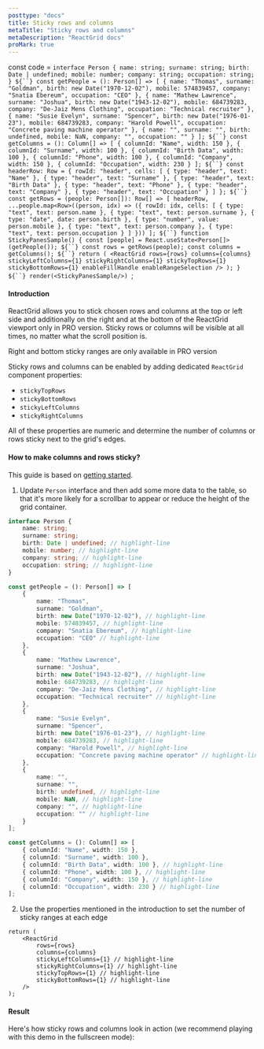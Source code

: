 ```yaml
---
posttype: "docs"
title: Sticky rows and columns
metaTitle: "Sticky rows and columns"
metaDescription: "ReactGrid docs"
proMark: true
---
```

const code = `interface Person {
    name: string;
    surname: string;
    birth: Date | undefined;
    mobile: number;
    company: string;
    occupation: string;
}
${``}
const getPeople = (): Person[] => [
    {
        name: "Thomas",
        surname: "Goldman",
        birth: new Date("1970-12-02"),
        mobile: 574839457,
        company: "Snatia Ebereum",
        occupation: "CEO"
    },
    {
        name: "Mathew Lawrence",
        surname: "Joshua",
        birth: new Date("1943-12-02"),
        mobile: 684739283,
        company: "De-Jaiz Mens Clothing",
        occupation: "Technical recruiter"
    },
    {
        name: "Susie Evelyn",
        surname: "Spencer",
        birth: new Date("1976-01-23"),
        mobile: 684739283,
        company: "Harold Powell",
        occupation: "Concrete paving machine operator"
    },
    {
        name: "",
        surname: "",
        birth: undefined,
        mobile: NaN,
        company: "",
        occupation: ""
    }
];
${``}
const getColumns = (): Column[] => [
    { columnId: "Name", width: 150 },
    { columnId: "Surname", width: 100 },
    { columnId: "Birth Data", width: 100 },
    { columnId: "Phone", width: 100 },
    { columnId: "Company", width: 150 },
    { columnId: "Occupation", width: 230 }
];
${``}
const headerRow: Row = {
    rowId: "header",
    cells: [
        { type: "header", text: "Name" },
        { type: "header", text: "Surname" },
        { type: "header", text: "Birth Data" },
        { type: "header", text: "Phone" },
        { type: "header", text: "Company" },
        { type: "header", text: "Occupation" }
    ]
};
${``}
const getRows = (people: Person[]): Row[] => [
    headerRow,
    ...people.map<Row>((person, idx) => ({
        rowId: idx,
        cells: [
            { type: "text", text: person.name },
            { type: "text", text: person.surname },
            { type: "date", date: person.birth },
            { type: "number", value: person.mobile },
            { type: "text", text: person.company },
            { type: "text", text: person.occupation }
        ]
    }))
];
${``}
function StickyPanesSample() {
    const [people] = React.useState<Person[]>(getPeople());
    ${``}
    const rows = getRows(people);
    const columns = getColumns();
    ${``}
    return (
        <ReactGrid
            rows={rows}
            columns={columns}
            stickyLeftColumns={1}
            stickyRightColumns={1}
            stickyTopRows={1}
            stickyBottomRows={1}
            enableFillHandle
            enableRangeSelection
        />
    );
}
${``}
render(<StickyPanesSample/>)
`;

#### Introduction

ReactGrid allows you to stick chosen rows and columns at the top or left side and additionally on the right and at the bottom 
of the ReactGrid viewport only in PRO version. Sticky rows or columns will be visible at all times, no matter what the scroll position is.
 
<Alert color="primary">
	<i class="fas fa-exclamation-circle pr-3"></i>
	Right and bottom sticky ranges are only available in PRO version
</Alert>

Sticky rows and columns can be enabled by adding dedicated `ReactGrid` component properties:
- `stickyTopRows`
- `stickyBottomRows`
- `stickyLeftColumns`
- `stickyRightColumns`

All of these properties are numeric and determine the number of columns or rows sticky next to the grid's edges.

#### How to make columns and rows sticky?

This guide is based on [getting started](/docs/3.1/1-getting-started/).

1. Update `Person` interface and then add some more data to the table, so that it's more likely for a scrollbar to appear
or reduce the height of the grid container.

```ts
interface Person {
    name: string;
    surname: string;
    birth: Date | undefined; // highlight-line
    mobile: number; // highlight-line
    company: string; // highlight-line
    occupation: string; // highlight-line
}

const getPeople = (): Person[] => [
    {
        name: "Thomas",
        surname: "Goldman",
        birth: new Date("1970-12-02"), // highlight-line
        mobile: 574839457, // highlight-line
        company: "Snatia Ebereum", // highlight-line
        occupation: "CEO" // highlight-line
    },
    {
        name: "Mathew Lawrence",
        surname: "Joshua",
        birth: new Date("1943-12-02"), // highlight-line
        mobile: 684739283, // highlight-line
        company: "De-Jaiz Mens Clothing", // highlight-line
        occupation: "Technical recruiter" // highlight-line
    },
    {
        name: "Susie Evelyn",
        surname: "Spencer",
        birth: new Date("1976-01-23"), // highlight-line
        mobile: 684739283, // highlight-line
        company: "Harold Powell", // highlight-line
        occupation: "Concrete paving machine operator" // highlight-line
    },
    {
        name: "",
        surname: "",
        birth: undefined, // highlight-line
        mobile: NaN, // highlight-line
        company: "", // highlight-line
        occupation: "" // highlight-line
    }
];

const getColumns = (): Column[] => [
    { columnId: "Name", width: 150 },
    { columnId: "Surname", width: 100 },
    { columnId: "Birth Data", width: 100 }, // highlight-line
    { columnId: "Phone", width: 100 }, // highlight-line
    { columnId: "Company", width: 150 }, // highlight-line
    { columnId: "Occupation", width: 230 } // highlight-line
];
```

2. Use the properties mentioned in the introduction to set the number of sticky ranges at each edge

```tsx
return (
	<ReactGrid
		rows={rows}
		columns={columns}
		stickyLeftColumns={1} // highlight-line
		stickyRightColumns={1} // highlight-line
		stickyTopRows={1} // highlight-line
		stickyBottomRows={1} // highlight-line
	/>
);
```

#### Result

Here's how sticky rows and columns look in action (we recommend playing with this demo in the fullscreen mode):

<LiveCode 
  code={code}
  title='Sticky live demo'
  noInline={true}
/> 